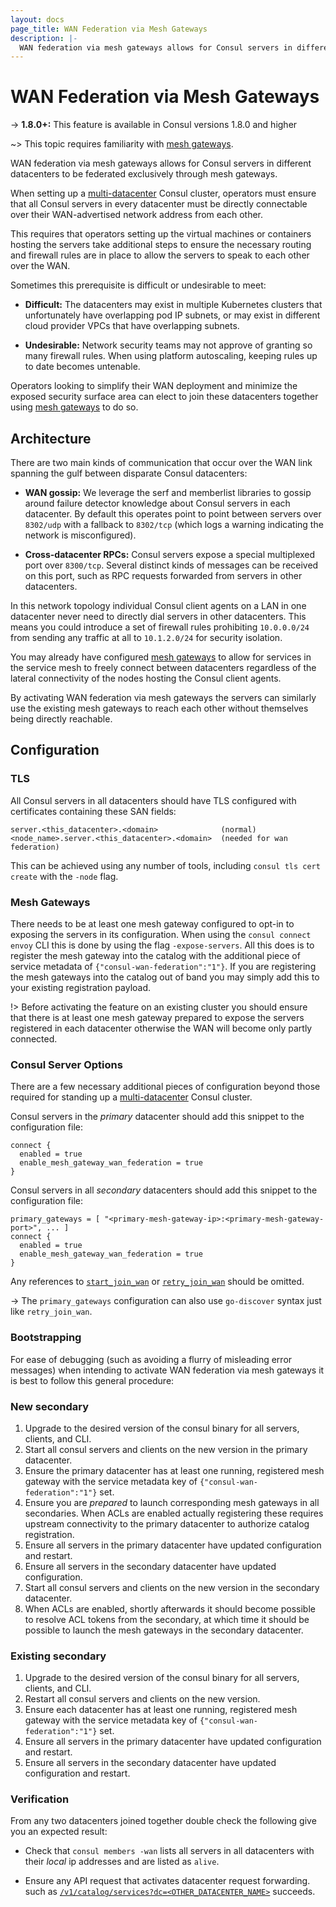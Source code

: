```yaml
---
layout: docs
page_title: WAN Federation via Mesh Gateways
description: |-
  WAN federation via mesh gateways allows for Consul servers in different datacenters to be federated exclusively through mesh gateways.
---
```


# WAN Federation via Mesh Gateways

-> **1.8.0+:** This feature is available in Consul versions 1.8.0 and higher

~> This topic requires familiarity with [mesh gateways](/docs/connect/gateways/mesh-gateway).

WAN federation via mesh gateways allows for Consul servers in different datacenters
to be federated exclusively through mesh gateways.

When setting up a
[multi-datacenter](https://learn.hashicorp.com/tutorials/consul/federarion-gossip-wan)
Consul cluster, operators must ensure that all Consul servers in every
datacenter must be directly connectable over their WAN-advertised network
address from each other.

This requires that operators setting up the virtual machines or containers
hosting the servers take additional steps to ensure the necessary routing and
firewall rules are in place to allow the servers to speak to each other over
the WAN.

Sometimes this prerequisite is difficult or undesirable to meet:

- **Difficult:** The datacenters may exist in multiple Kubernetes clusters that
  unfortunately have overlapping pod IP subnets, or may exist in different
  cloud provider VPCs that have overlapping subnets.

- **Undesirable:** Network security teams may not approve of granting so many
  firewall rules. When using platform autoscaling, keeping rules up to date becomes untenable.

Operators looking to simplify their WAN deployment and minimize the exposed
security surface area can elect to join these datacenters together using [mesh
gateways](/docs/connect/gateways/mesh-gateway) to do so.

## Architecture

There are two main kinds of communication that occur over the WAN link spanning
the gulf between disparate Consul datacenters:

- **WAN gossip:** We leverage the serf and memberlist libraries to gossip
  around failure detector knowledge about Consul servers in each datacenter.
  By default this operates point to point between servers over `8302/udp` with
  a fallback to `8302/tcp` (which logs a warning indicating the network is
  misconfigured).

- **Cross-datacenter RPCs:** Consul servers expose a special multiplexed port
  over `8300/tcp`. Several distinct kinds of messages can be received on this
  port, such as RPC requests forwarded from servers in other datacenters.

In this network topology individual Consul client agents on a LAN in one
datacenter never need to directly dial servers in other datacenters. This
means you could introduce a set of firewall rules prohibiting `10.0.0.0/24`
from sending any traffic at all to `10.1.2.0/24` for security isolation.

You may already have configured [mesh
gateways](https://learn.hashicorp.com/tutorials/consul/service-mesh-gateways)
to allow for services in the service mesh to freely connect between datacenters
regardless of the lateral connectivity of the nodes hosting the Consul client
agents.

By activating WAN federation via mesh gateways the servers
can similarly use the existing mesh gateways to reach each other without
themselves being directly reachable.

## Configuration

### TLS

All Consul servers in all datacenters should have TLS configured with certificates containing
these SAN fields:

    server.<this_datacenter>.<domain>              (normal)
    <node_name>.server.<this_datacenter>.<domain>  (needed for wan federation)

This can be achieved using any number of tools, including `consul tls cert create` with the `-node` flag.

### Mesh Gateways

There needs to be at least one mesh gateway configured to opt-in to exposing
the servers in its configuration. When using the `consul connect envoy` CLI
this is done by using the flag `-expose-servers`. All this does is to register
the mesh gateway into the catalog with the additional piece of service metadata
of `{"consul-wan-federation":"1"}`. If you are registering the mesh gateways
into the catalog out of band you may simply add this to your existing
registration payload.

!> Before activating the feature on an existing cluster you should ensure that
there is at least one mesh gateway prepared to expose the servers registered in
each datacenter otherwise the WAN will become only partly connected.

### Consul Server Options

There are a few necessary additional pieces of configuration beyond those
required for standing up a
[multi-datacenter](https://learn.hashicorp.com/tutorials/consul/federarion-gossip-wan)
Consul cluster.

Consul servers in the _primary_ datacenter should add this snippet to the
configuration file:

```hcl
connect {
  enabled = true
  enable_mesh_gateway_wan_federation = true
}
```

Consul servers in all _secondary_ datacenters should add this snippet to the
configuration file:

```hcl
primary_gateways = [ "<primary-mesh-gateway-ip>:<primary-mesh-gateway-port>", ... ]
connect {
  enabled = true
  enable_mesh_gateway_wan_federation = true
}
```

Any references to [`start_join_wan`](/docs/agent/options#start_join_wan) or [`retry_join_wan`](/docs/agent/options#retry_join_wan) should be omitted.

-> The `primary_gateways` configuration can also use `go-discover` syntax just
like `retry_join_wan`.

### Bootstrapping

For ease of debugging (such as avoiding a flurry of misleading error messages)
when intending to activate WAN federation via mesh gateways it is best to
follow this general procedure:

### New secondary

1. Upgrade to the desired version of the consul binary for all servers,
   clients, and CLI.
2. Start all consul servers and clients on the new version in the primary
   datacenter.
3. Ensure the primary datacenter has at least one running, registered mesh gateway with
   the service metadata key of `{"consul-wan-federation":"1"}` set.
4. Ensure you are _prepared_ to launch corresponding mesh gateways in all
   secondaries. When ACLs are enabled actually registering these requires
   upstream connectivity to the primary datacenter to authorize catalog
   registration.
5. Ensure all servers in the primary datacenter have updated configuration and
   restart.
6. Ensure all servers in the secondary datacenter have updated configuration.
7. Start all consul servers and clients on the new version in the secondary
   datacenter.
8. When ACLs are enabled, shortly afterwards it should become possible to
   resolve ACL tokens from the secondary, at which time it should be possible
   to launch the mesh gateways in the secondary datacenter.

### Existing secondary

1. Upgrade to the desired version of the consul binary for all servers,
   clients, and CLI.
2. Restart all consul servers and clients on the new version.
3. Ensure each datacenter has at least one running, registered mesh gateway with the
   service metadata key of `{"consul-wan-federation":"1"}` set.
4. Ensure all servers in the primary datacenter have updated configuration and
   restart.
5. Ensure all servers in the secondary datacenter have updated configuration and
   restart.

### Verification

From any two datacenters joined together double check the following give you an
expected result:

- Check that `consul members -wan` lists all servers in all datacenters with
  their _local_ ip addresses and are listed as `alive`.

- Ensure any API request that activates datacenter request forwarding. such as
  [`/v1/catalog/services?dc=<OTHER_DATACENTER_NAME>`](/api/catalog#dc-1)
  succeeds.

